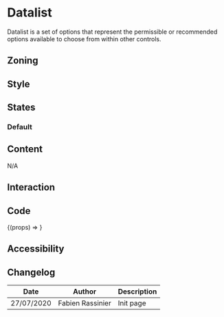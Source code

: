 

<Meta title="Components/Form/Fields/Datalist" component={Form.Datalist} />

# Datalist

Datalist is a set of options that represent the permissible or recommended options available to choose from within other controls.

## Zoning

## Style

## States

### Default

<Canvas>
    <Story name="default">
        <Form.Datalist label="Datalist" values={['', 'foo', 'bar']}/>
    </Story>
    <Story name="disabled">
        <Form.Datalist label="Disabled Datalist" disabled  values={['', 'foo', 'bar']}/>
    </Story>
    <Story name="read-only">
        <Form.Datalist label="Read-Only Datalist" readOnly value="foo" values={['', 'foo', 'bar']} />
    </Story>
</Canvas>

## Content
N/A

## Interaction

## Code

<Canvas>
  <Story
    name="usage"
    args={{
      label: 'Datalist',
      id: 1234,
      values: ['apple', 'orange', 'banana'],
    }}
  >
    {(props) => <Form.Datalist {...props} />}
  </Story>
</Canvas>

<Props story="usage" />

## Accessibility

## Changelog

| Date       | Author | Description |
| ---------- | ------ | ----------- |
| 27/07/2020 | Fabien Rassinier  | Init page   |

